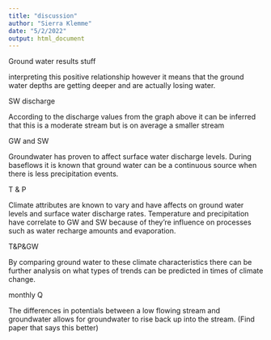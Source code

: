 ```yaml
---
title: "discussion"
author: "Sierra Klemme"
date: "5/2/2022"
output: html_document
---
```


Ground water results stuff

interpreting this positive relationship however it means that the ground water depths
are getting deeper and are actually losing water.  

SW discharge

According to the discharge values
from the graph above it can be inferred that this is a moderate stream but is on
average a smaller stream

GW and SW

Groundwater has proven to affect surface water discharge levels.
During baseflows it is 
known that ground water can be a continuous source when there is less precipitation
events.

T & P

Climate attributes are known to vary and have affects on ground water levels and 
surface water discharge rates.
Temperature and precipitation have correlate to GW and SW because of they're influence on processes such as water 
recharge amounts and evaporation. 

T&P&GW

By comparing ground water to these climate 
characteristics there can be further analysis on what types of trends can be predicted
in times of climate change.

monthly Q

The 
differences in potentials between a low flowing stream and groundwater allows
for groundwater to rise back up into the stream. (Find paper that says this better)